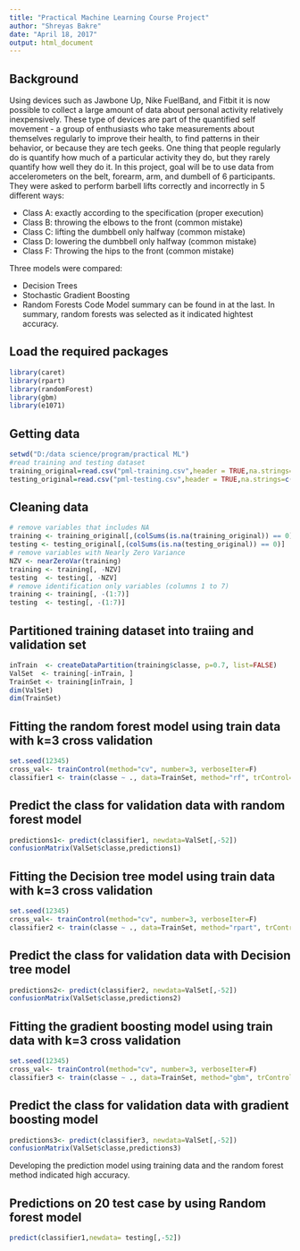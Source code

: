 ```yaml
---
title: "Practical Machine Learning Course Project"
author: "Shreyas Bakre"
date: "April 18, 2017"
output: html_document
---
```


## Background
Using devices such as Jawbone Up, Nike FuelBand, and Fitbit it is now possible to collect a large amount of data about personal activity relatively inexpensively. These type of devices are part of the quantified self movement - a group of enthusiasts who take measurements about themselves regularly to improve their health, to find patterns in their behavior, or because they are tech geeks. One thing that people regularly do is quantify how much of a particular activity they do, but they rarely quantify how well they do it. In this project, goal will be to use data from accelerometers on the belt, forearm, arm, and dumbell of 6 participants. They were asked to perform barbell lifts correctly and incorrectly in 5 different ways:

- Class A: exactly according to the specification (proper execution)
- Class B: throwing the elbows to the front (common mistake)
- Class C: lifting the dumbbell only halfway (common mistake)
- Class D: lowering the dumbbell only halfway (common mistake)
- Class F: Throwing the hips to the front (common mistake)

Three models were compared:

- Decision Trees 
- Stochastic Gradient Boosting 
- Random Forests Code 
Model summary can be found in at the last. In summary, random forests was selected as it indicated hightest accuracy. 

## Load the required packages
```r
library(caret)
library(rpart)
library(randomForest)
library(gbm)
library(e1071)
```
## Getting data
```r
setwd("D:/data science/program/practical ML")
#read training and testing dataset
training_original=read.csv("pml-training.csv",header = TRUE,na.strings=c("NA","#DIV/0!",""))
testing_original=read.csv("pml-testing.csv",header = TRUE,na.strings=c("NA","#DIV/0!",""))
```
## Cleaning data
```r
# remove variables that includes NA
training <- training_original[,(colSums(is.na(training_original)) == 0)]
testing <- testing_original[,(colSums(is.na(testing_original)) == 0)]
# remove variables with Nearly Zero Variance
NZV <- nearZeroVar(training)
training <- training[, -NZV]
testing  <- testing[, -NZV]
# remove identification only variables (columns 1 to 7)
training <- training[, -(1:7)]
testing  <- testing[, -(1:7)]
```
## Partitioned training dataset into traiing and validation set
```r
inTrain  <- createDataPartition(training$classe, p=0.7, list=FALSE)
ValSet  <- training[-inTrain, ]
TrainSet <- training[inTrain, ]
dim(ValSet)
dim(TrainSet)
```
## Fitting the random forest model using train data with k=3 cross validation
```r
set.seed(12345)
cross_val<- trainControl(method="cv", number=3, verboseIter=F)
classifier1 <- train(classe ~ ., data=TrainSet, method="rf", trControl=cross_val, ntree=100)
```
## Predict the class for validation data with random forest model
```r
predictions1<- predict(classifier1, newdata=ValSet[,-52])
confusionMatrix(ValSet$classe,predictions1)
```
## Fitting the Decision tree model using train data with k=3 cross validation
```r
set.seed(12345)
cross_val<- trainControl(method="cv", number=3, verboseIter=F)
classifier2 <- train(classe ~ ., data=TrainSet, method="rpart", trControl=cross_val)
```
## Predict the class for validation data with Decision tree model
```r
predictions2<- predict(classifier2, newdata=ValSet[,-52])
confusionMatrix(ValSet$classe,predictions2)
```
## Fitting the gradient boosting model using train data with k=3 cross validation
```r
set.seed(12345)
cross_val<- trainControl(method="cv", number=3, verboseIter=F)
classifier3 <- train(classe ~ ., data=TrainSet, method="gbm", trControl=cross_val)
```
## Predict the class for validation data with gradient boosting model
```r
predictions3<- predict(classifier3, newdata=ValSet[,-52])
confusionMatrix(ValSet$classe,predictions3)
```
Developing the prediction model using training data and the random forest method indicated high accuracy.

## Predictions on 20 test case by using Random forest model
```r
predict(classifier1,newdata= testing[,-52])
```